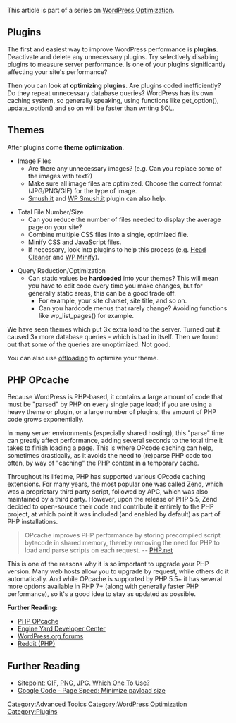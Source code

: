 {{Languages|
{{en|WordPress Optimization/WordPress_Performance}}
{{ja|WordPress_の最適化/WordPress_パフォーマンス}}
}}
This article is part of a series on [[WordPress Optimization]].

== Plugins ==

The first and easiest way to improve WordPress performance is '''plugins'''. Deactivate and delete any unnecessary plugins. Try selectively disabling plugins to measure server performance. Is one of your plugins significantly affecting your site's performance?

Then you can look at '''optimizing plugins'''. Are plugins coded inefficiently? Do they repeat unnecessary database queries? WordPress has its own caching system, so generally speaking, using functions like get_option(), update_option() and so on will be faster than writing SQL.

== Themes ==

After plugins come '''theme optimization'''. 

* Image Files
** Are there any unnecessary images? (e.g. Can you replace some of the images with text?)
** Make sure all image files are optimized. Choose the correct format (JPG/PNG/GIF) for the type of image.
** [http://developer.yahoo.com/yslow/smushit/ Smush.it] and [http://wordpress.org/extend/plugins/wp-smushit/ WP Smush.it] plugin can also help.

* Total File Number/Size
** Can you reduce the number of files needed to display the average page on your site?
** Combine multiple CSS files into a single, optimized file.
** Minify CSS and JavaScript files.
** If necessary, look into plugins to help this process (e.g. [http://wordpress.org/extend/plugins/head-cleaner/ Head Cleaner] and [http://wordpress.org/extend/plugins/wp-minify/ WP Minify]).

* Query Reduction/Optimization
** Can static values be '''hardcoded''' into your themes? This will mean you have to edit code every time you make changes, but for generally static areas, this can be a good trade off.
*** For example, your site charset, site title, and so on. 
*** Can you hardcode menus that rarely change? Avoiding functions like wp_list_pages() for example. 

We have seen themes which put 3x extra load to the server. Turned out it caused 3x more database queries - which is bad in itself. Then we found out that some of the queries are unoptimized. Not good.

You can also use [[WordPress Optimization/Offloading|offloading]] to optimize your theme.

== PHP OPcache ==

Because WordPress is PHP-based, it contains a large amount of code that must be "parsed" by PHP on every single page load; if you are using a heavy theme or plugin, or a large number of plugins, the amount of PHP code grows exponentially.

In many server environments (especially shared hosting), this "parse" time can greatly affect performance, adding several seconds to the total time it takes to finish loading a page. This is where OPcode caching can help, sometimes drastically, as it avoids the need to (re)parse PHP code too often, by way of "caching" the PHP content in a temporary cache.

Throughout its lifetime, PHP has supported various OPcode caching extensions. For many years, the most popular one was called Zend, which was a proprietary third party script, followed by APC, which was also maintained by a third party. However, upon the release of PHP 5.5, Zend decided to open-source their code and contribute it entirely to the PHP project, at which point it was included (and enabled by default) as part of PHP installations.

<blockquote>OPcache improves PHP performance by storing precompiled script bytecode in shared memory, thereby removing the need for PHP to load and parse scripts on each request. -- [https://secure.php.net/manual/en/intro.opcache.php PHP.net]</blockquote>

This is one of the reasons why it is so important to upgrade your PHP version. Many web hosts allow you to upgrade by request, while others do it automatically. And while OPcache is supported by PHP 5.5+ it has several more options available in PHP 7+ (along with generally faster PHP performance), so it's a good idea to stay as updated as possible.

<strong>Further Reading:</strong>

* [https://secure.php.net/manual/en/book.opcache.php PHP OPcache]
* [https://support.cloud.engineyard.com/hc/en-us/articles/205411888-PHP-Performance-I-Everything-You-Need-to-Know-About-OpCode-Caches Engine Yard Developer Center]
* [http://wordpress.org/support/topic/wordpress-slow-performance-shared-hosting WordPress.org forums]
* [https://www.reddit.com/r/PHP/comments/4dgey3/performance_comparisons_between_suphp_and_mod_php Reddit (PHP)]

== Further Reading ==
* [http://www.sitepoint.com/blogs/2009/08/03/gif-png-jpg-which-one-to-use/ Sitepoint: GIF, PNG, JPG. Which One To Use?]
* [http://code.google.com/speed/page-speed/docs/payload.html Google Code - Page Speed: Minimize payload size]

{{Stub}}
[[Category:Advanced Topics]]
[[Category:WordPress Optimization]]
[[Category:Plugins]]